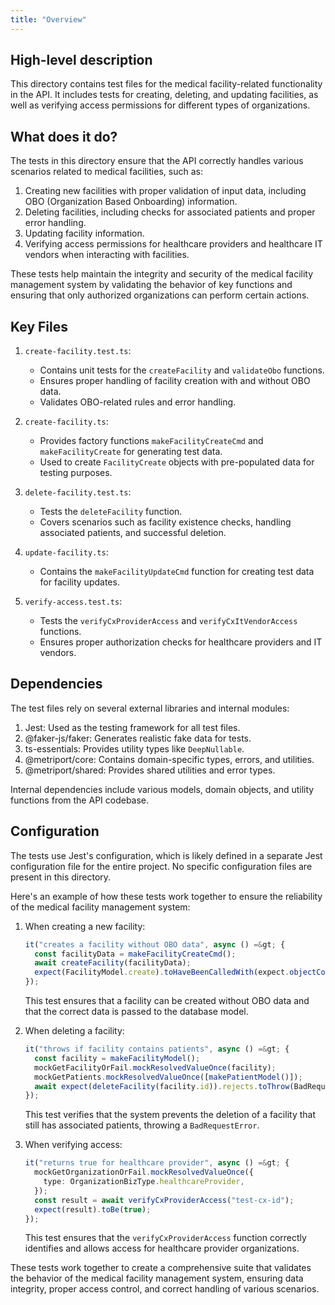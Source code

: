 ```yaml
---
title: "Overview"
---
```


## High-level description
This directory contains test files for the medical facility-related functionality in the API. It includes tests for creating, deleting, and updating facilities, as well as verifying access permissions for different types of organizations.

## What does it do?
The tests in this directory ensure that the API correctly handles various scenarios related to medical facilities, such as:

1. Creating new facilities with proper validation of input data, including OBO (Organization Based Onboarding) information.
2. Deleting facilities, including checks for associated patients and proper error handling.
3. Updating facility information.
4. Verifying access permissions for healthcare providers and healthcare IT vendors when interacting with facilities.

These tests help maintain the integrity and security of the medical facility management system by validating the behavior of key functions and ensuring that only authorized organizations can perform certain actions.

## Key Files

1. `create-facility.test.ts`:
   - Contains unit tests for the `createFacility` and `validateObo` functions.
   - Ensures proper handling of facility creation with and without OBO data.
   - Validates OBO-related rules and error handling.

2. `create-facility.ts`:
   - Provides factory functions `makeFacilityCreateCmd` and `makeFacilityCreate` for generating test data.
   - Used to create `FacilityCreate` objects with pre-populated data for testing purposes.

3. `delete-facility.test.ts`:
   - Tests the `deleteFacility` function.
   - Covers scenarios such as facility existence checks, handling associated patients, and successful deletion.

4. `update-facility.ts`:
   - Contains the `makeFacilityUpdateCmd` function for creating test data for facility updates.

5. `verify-access.test.ts`:
   - Tests the `verifyCxProviderAccess` and `verifyCxItVendorAccess` functions.
   - Ensures proper authorization checks for healthcare providers and IT vendors.

## Dependencies
The test files rely on several external libraries and internal modules:

1. Jest: Used as the testing framework for all test files.
2. @faker-js/faker: Generates realistic fake data for tests.
3. ts-essentials: Provides utility types like `DeepNullable`.
4. @metriport/core: Contains domain-specific types, errors, and utilities.
5. @metriport/shared: Provides shared utilities and error types.

Internal dependencies include various models, domain objects, and utility functions from the API codebase.

## Configuration
The tests use Jest's configuration, which is likely defined in a separate Jest configuration file for the entire project. No specific configuration files are present in this directory.

Here's an example of how these tests work together to ensure the reliability of the medical facility management system:

1. When creating a new facility:
   ```typescript
   it("creates a facility without OBO data", async () =&gt; {
     const facilityData = makeFacilityCreateCmd();
     await createFacility(facilityData);
     expect(FacilityModel.create).toHaveBeenCalledWith(expect.objectContaining(facilityData));
   });
   ```
   This test ensures that a facility can be created without OBO data and that the correct data is passed to the database model.

2. When deleting a facility:
   ```typescript
   it("throws if facility contains patients", async () =&gt; {
     const facility = makeFacilityModel();
     mockGetFacilityOrFail.mockResolvedValueOnce(facility);
     mockGetPatients.mockResolvedValueOnce([makePatientModel()]);
     await expect(deleteFacility(facility.id)).rejects.toThrow(BadRequestError);
   });
   ```
   This test verifies that the system prevents the deletion of a facility that still has associated patients, throwing a `BadRequestError`.

3. When verifying access:
   ```typescript
   it("returns true for healthcare provider", async () =&gt; {
     mockGetOrganizationOrFail.mockResolvedValueOnce({
       type: OrganizationBizType.healthcareProvider,
     });
     const result = await verifyCxProviderAccess("test-cx-id");
     expect(result).toBe(true);
   });
   ```
   This test ensures that the `verifyCxProviderAccess` function correctly identifies and allows access for healthcare provider organizations.

These tests work together to create a comprehensive suite that validates the behavior of the medical facility management system, ensuring data integrity, proper access control, and correct handling of various scenarios.